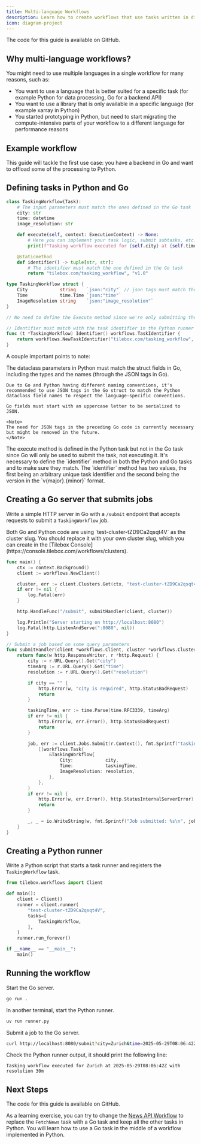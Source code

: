 ```yaml
---
title: Multi-language Workflows
description: Learn how to create workflows that use tasks written in different languages
icon: diagram-project
---
```


<CardGroup cols={1}>
    <Card title="Open in GitHub" icon="github" href="https://github.com/tilebox/examples/tree/main/workflows-multilang" horizontal>
        The code for this guide is available on GitHub.
    </Card>
</CardGroup>

## Why multi-language workflows?

You might need to use multiple languages in a single workflow for many reasons, such as:

- You want to use a language that is better suited for a specific task (for example Python for data processing, Go for a backend API)
- You want to use a library that is only available in a specific language (for example xarray in Python)
- You started prototyping in Python, but need to start migrating the compute-intensive parts of your workflow to a different language for performance reasons

## Example workflow

This guide will tackle the first use case: you have a backend in Go and want to offload some of the processing to Python.

## Defining tasks in Python and Go

```python Python
class TaskingWorkflow(Task):
    # The input parameters must match the ones defined in the Go task
    city: str
    time: datetime
    image_resolution: str

    def execute(self, context: ExecutionContext) -> None:
        # Here you can implement your task logic, submit subtasks, etc.
        print(f"Tasking workflow executed for {self.city} at {self.time} with resolution {self.image_resolution}")

    @staticmethod
    def identifier() -> tuple[str, str]:
        # The identifier must match the one defined in the Go task
        return "tilebox.com/tasking_workflow", "v1.0"
```

```go Go
type TaskingWorkflow struct {
	City            string    `json:"city"` // json tags must match the Python task definition
	Time            time.Time `json:"time"`
	ImageResolution string    `json:"image_resolution"`
}

// No need to define the Execute method since we're only submitting the task

// Identifier must match with the task identifier in the Python runner
func (t *TaskingWorkflow) Identifier() workflows.TaskIdentifier {
	return workflows.NewTaskIdentifier("tilebox.com/tasking_workflow", "v1.0")
}
```

A couple important points to note:

<AccordionGroup>
  <Accordion title="Input parameters">
    The dataclass parameters in Python must match the struct fields in Go, including the types and the names (through the JSON tags in Go).
    
    Due to Go and Python having different naming conventions, it's recommended to use JSON tags in the Go struct to match the Python dataclass field names to respect the language-specific conventions.
    
    Go fields must start with an uppercase letter to be serialized to JSON.

    <Note>
    The need for JSON tags in the preceding Go code is currently necessary but might be removed in the future.
    </Note>
  </Accordion>
  <Accordion title="Execute method">
    The execute method is defined in the Python task but not in the Go task since Go will only be used to submit the task, not executing it.
  </Accordion>
  <Accordion title="Identifier">
    It's necessary to define the `identifier` method in both the Python and Go tasks and to make sure they match.
    The `identifier` method has two values, the first being an arbitrary unique task identifier and the second being the version in the `v{major}.{minor}` format.
  </Accordion>
</AccordionGroup>

## Creating a Go server that submits jobs

Write a simple HTTP server in Go with a `/submit` endpoint that accepts requests to submit a `TaskingWorkflow` job.

<Note>
    Both Go and Python code are using `test-cluster-tZD9Ca2qsqt4V` as the cluster slug. You should replace it with your own cluster slug, which you can create in the [Tilebox Console](https://console.tilebox.com/workflows/clusters).
</Note>

```go Go
func main() {
	ctx := context.Background()
	client := workflows.NewClient()

	cluster, err := client.Clusters.Get(ctx, "test-cluster-tZD9Ca2qsqt4V")
	if err != nil {
		log.Fatal(err)
	}

	http.HandleFunc("/submit", submitHandler(client, cluster))

	log.Println("Server starting on http://localhost:8080")
	log.Fatal(http.ListenAndServe(":8080", nil))
}

// Submit a job based on some query parameters
func submitHandler(client *workflows.Client, cluster *workflows.Cluster) http.HandlerFunc {
	return func(w http.ResponseWriter, r *http.Request) {
		city := r.URL.Query().Get("city")
		timeArg := r.URL.Query().Get("time")
		resolution := r.URL.Query().Get("resolution")

		if city == "" {
			http.Error(w, "city is required", http.StatusBadRequest)
			return
		}

		taskingTime, err := time.Parse(time.RFC3339, timeArg)
		if err != nil {
			http.Error(w, err.Error(), http.StatusBadRequest)
			return
		}

		job, err := client.Jobs.Submit(r.Context(), fmt.Sprintf("tasking/%s", city), cluster,
			[]workflows.Task{
				&TaskingWorkflow{
					City:            city,
					Time:            taskingTime,
					ImageResolution: resolution,
				},
			},
		)
		if err != nil {
			http.Error(w, err.Error(), http.StatusInternalServerError)
			return
		}

		_, _ = io.WriteString(w, fmt.Sprintf("Job submitted: %s\n", job.ID))
	}
}
```

## Creating a Python runner

Write a Python script that starts a task runner and registers the `TaskingWorkflow` task.

```python Python
from tilebox.workflows import Client

def main():
    client = Client()
    runner = client.runner(
        "test-cluster-tZD9Ca2qsqt4V",
        tasks=[
            TaskingWorkflow,
        ],
    )
    runner.run_forever()

if __name__ == "__main__":
    main()
```

## Running the workflow

Start the Go server.

```bash Shell
go run .
```

In another terminal, start the Python runner.

```bash Shell
uv run runner.py
```

Submit a job to the Go server.

```bash Shell
curl http://localhost:8080/submit?city=Zurich&time=2025-05-29T08:06:42Z&resolution=30m
```

Check the Python runner output, it should print the following line:

```plaintext Output
Tasking workflow executed for Zurich at 2025-05-29T08:06:42Z with resolution 30m
```

## Next Steps

<CardGroup cols={1}>
    <Card title="Open in GitHub" icon="github" href="https://github.com/tilebox/examples/tree/main/workflows-multilang" horizontal>
        The code for this guide is available on GitHub.
    </Card>
</CardGroup>

As a learning exercise, you can try to change the [News API Workflow](/workflows/concepts/tasks#dependencies-example) to replace the `FetchNews` task with a Go task and keep all the other tasks in Python.
You will learn how to use a Go task in the middle of a workflow implemented in Python.
